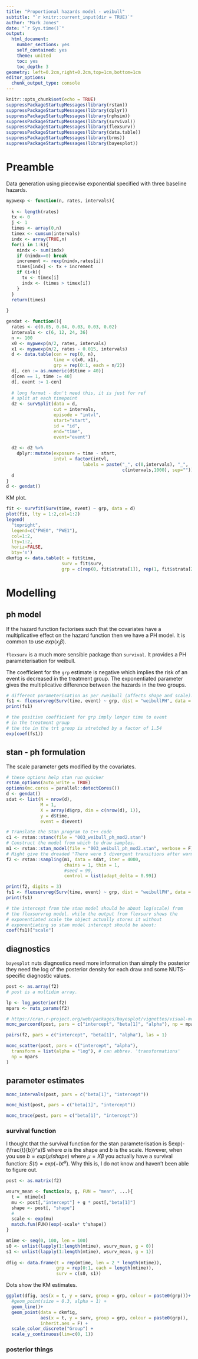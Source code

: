 ```yaml
---
title: "Proportional hazards model - weibull"
subtitle: "`r knitr::current_input(dir = TRUE)`"
author: "Mark Jones"
date: "`r Sys.time()`"
output:
  html_document:
    number_sections: yes
    self_contained: yes
    theme: united
    toc: yes
    toc_depth: 3
geometry: left=0.2cm,right=0.2cm,top=1cm,bottom=1cm
editor_options:
  chunk_output_type: console
---
```



```r
knitr::opts_chunk$set(echo = TRUE)
suppressPackageStartupMessages(library(rstan))
suppressPackageStartupMessages(library(dplyr))
suppressPackageStartupMessages(library(nphsim))
suppressPackageStartupMessages(library(survival))
suppressPackageStartupMessages(library(flexsurv))
suppressPackageStartupMessages(library(data.table))
suppressPackageStartupMessages(library(brms))
suppressPackageStartupMessages(library(bayesplot))
```

# Preamble

Data generation using piecewise exponential specified with three baseline hazards.

```r
mypwexp <- function(n, rates, intervals){
  
  k <- length(rates)
  tx <- 0
  j <- 1
  times <- array(0,n)
  timex <- cumsum(intervals)
  indx <- array(TRUE,n)
  for(i in 1:k){
    nindx <- sum(indx)
    if (nindx==0) break
    increment <- rexp(nindx,rates[i])
    times[indx] <- tx + increment
    if (i<k){
      tx <- timex[i]
      indx <- (times > timex[i])
    }
  }
  return(times)
  
}

gendat <- function(){
  rates <- c(0.05, 0.04, 0.03, 0.03, 0.02)
  intervals <- c(6, 12, 24, 36)
  n <- 100
  x0 <- mypwexp(n/2, rates, intervals)
  x1 <- mypwexp(n/2, rates - 0.015, intervals)
  d <- data.table(cen = rep(0, n), 
                  time = c(x0, x1),
                  grp = rep(0:1, each = n/2))
  d[, cen := as.numeric(d$time > 40)]
  d[cen == 1, time := 40]
  d[, event := 1-cen]
  
  # long format - don't need this, it is just for ref
  # split at each timepoint 
  d2 <- survSplit(data = d, 
                  cut = intervals, 
                  episode = "intvl",
                  start="start", 
                  id = "id", 
                  end="time", 
                  event="event")
  
  d2 <- d2 %>%
    dplyr::mutate(exposure = time - start,
                  intvl = factor(intvl,  
                             labels = paste("_", c(0,intervals), "_", 
                                            c(intervals,1000), sep="")))
  d
}
d <- gendat()
```

KM plot. 

```r
fit <- survfit(Surv(time, event) ~ grp, data = d)
plot(fit, lty = 1:2,col=1:2)
legend(
  "topright",
  legend=c("PWE0", "PWE1"),
  col=1:2,
  lty=1:2,
  horiz=FALSE,
  bty='n')
dkmfig <- data.table(t = fit$time,
                     surv = fit$surv,
                     grp = c(rep(0, fit$strata[1]), rep(1, fit$strata[2])))
```


# Modelling

## ph model

If the hazard function factorises such that the covariates have a multiplicative effect on the hazard function then we have a PH model. It is common to use $exp(x_j \beta)$.

\begin{aligned}
h(t_j) &= h_0(t)g(x_j) \\
 &= h_0(t) exp(x_j \beta)
\end{aligned}

`flexsurv` is a much more sensible package than `survival`. It provides a PH parameterisation for weibull.

The coefficient for the `grp` estimate is negative which implies the risk of an event is decreased in the treatment group. The exponentiated parameter gives the multiplicative difference between the hazards in the two groups.

```r

# different parameterisation as per rweibull (affects shape and scale).
fs1 <- flexsurvreg(Surv(time, event) ~ grp, dist = "weibullPH", data = d)
print(fs1)

# the positive coefficient for grp imply longer time to event
# in the treatment group 
# the tte in the trt group is stretched by a factor of 1.54
exp(coef(fs1))
```


## stan - ph formulation

The scale parameter gets modified by the covariates.

```r
# these options help stan run quicker
rstan_options(auto_write = TRUE)
options(mc.cores = parallel::detectCores())
d <- gendat()
sdat <- list(N = nrow(d), 
             M = 1,
             X = array(d$grp, dim = c(nrow(d), 1)), 
             y = d$time,
             event = d$event)

# Translate the Stan program to C++ code
c1 <- rstan::stanc(file = "003_weibull_ph_mod2.stan") 
# Construct the model from which to draw samples.
m1 <- rstan::stan_model(file = "003_weibull_ph_mod2.stan", verbose = F) 
# Might give the dreaded "There were 5 divergent transitions after warmup" wanring.
f2 <- rstan::sampling(m1, data = sdat, iter = 4000, 
                      chains = 1, thin = 1,
                      #seed = 99,
                      control = list(adapt_delta = 0.99))

print(f2, digits = 3)
fs1 <- flexsurvreg(Surv(time, event) ~ grp, dist = "weibullPH", data = d)
print(fs1)

# the intercept from the stan model should be about log(scale) from
# the flexsurvreg model. while the output from flexsurv shows the 
# exponentiated scale the object actually stores it without 
# exponentiating so stan model intercept should be about:
coef(fs1)["scale"]
```

## diagnostics

`bayesplot`  nuts diagnostics need more information than simply the posterior they need the log of the posterior density for each draw and some NUTS-specific diagnostic values.

```r
post <- as.array(f2)
# post is a multidim array.

lp <- log_posterior(f2)
mpars <- nuts_params(f2)

# https://cran.r-project.org/web/packages/bayesplot/vignettes/visual-mcmc-diagnostics.html#divergent-transitions
mcmc_parcoord(post, pars = c("intercept", "beta[1]", "alpha"), np = mpars)

pairs(f2, pars = c("intercept", "beta[1]", "alpha"), las = 1)

mcmc_scatter(post, pars = c("intercept", "alpha"), 
  transform = list(alpha = "log"), # can abbrev. 'transformations'
  np = mpars
)
```

## parameter estimates

```r
mcmc_intervals(post, pars = c("beta[1]", "intercept"))
```

```r
mcmc_hist(post, pars = c("beta[1]", "intercept"))
```

```r
mcmc_trace(post, pars = c("beta[1]", "intercept"))
```

### survival function

I thought that the survival function for the stan parameterisation is $exp(-(\frac{t}{b})^a)$ where $a$ is the shape and $b$ is the scale. However, when you use $b = exp(\mu/shape)$ where $\mu = X\beta$ you actually have a survival function: $S(t) = exp(-b t^a)$. Why this is, I do not know and haven't been able to figure out.

```r
post <- as.matrix(f2)

wsurv_mean <- function(x, g, FUN = "mean", ...){
  t =  mtime[x]
  mu <- post[,"intercept"] + g * post[,"beta[1]"]
  shape <- post[, "shape"]
  # 
  scale <- exp(mu)
  match.fun(FUN)(exp(-scale* t^shape))
}

mtime <- seq(0, 100, len = 100)  
s0 <- unlist(lapply(1:length(mtime), wsurv_mean, g = 0))
s1 <- unlist(lapply(1:length(mtime), wsurv_mean, g = 1))
  
dfig <- data.frame(t = rep(mtime, len = 2 * length(mtime)),
                   grp = rep(0:1, each = length(mtime)),
                   surv = c(s0, s1))  

```



Dots show the KM estimates.

```r
ggplot(dfig, aes(x = t, y = surv, group = grp, colour = paste0(grp)))+
  #geom_point(size = 0.3, alpha = 1) +
  geom_line()+
  geom_point(data = dkmfig,
             aes(x = t, y = surv, group = grp, colour = paste0(grp)),
             inherit.aes = F) +
  scale_color_discrete("Group") +
  scale_y_continuous(lim=c(0, 1))
```




### posterior things

```r

```



